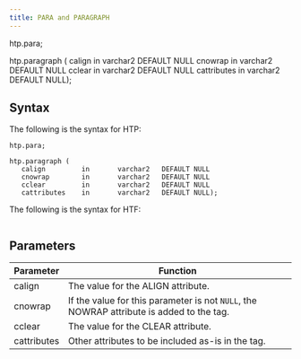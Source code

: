 ```yaml
---
title: PARA and PARAGRAPH
---
```


htp.para;

htp.paragraph (
   calign         in       varchar2   DEFAULT NULL
   cnowrap        in       varchar2   DEFAULT NULL
   cclear         in       varchar2   DEFAULT NULL
   cattributes    in       varchar2   DEFAULT NULL);

## Syntax

The following is the syntax for HTP:
```
htp.para;

htp.paragraph (
   calign         in       varchar2   DEFAULT NULL
   cnowrap        in       varchar2   DEFAULT NULL
   cclear         in       varchar2   DEFAULT NULL
   cattributes    in       varchar2   DEFAULT NULL);
```

The following is the syntax for HTF:
```

```

## Parameters

| Parameter | Function |
| --------- | -------- |
| calign | The value for the ALIGN attribute. |
| cnowrap | If the value for this parameter is not `NULL`, the NOWRAP attribute is added to the tag. |
| cclear | The value for the CLEAR attribute. |
| cattributes | Other attributes to be included as-is in the tag. |